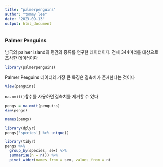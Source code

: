 ```yaml
---
title: "palmerpenguins"
author: "tommy lee"
date: "2023-09-13"
output: html_document
---
```


### Palmer Penguins

남극의 palmer island의 펭귄의 종류를 연구한 데이터이다. 전체 344마리를 대상으로 조사한 데이터이다

```r
library(palmerpenguins)
```

Palmer Penguins 데이터의 가장 큰 특징은 결측치가 존재한다는 것이다

```r
View(penguins)
```

`na.omit()`함수를 사용하면 결측치를 제거할 수 있다

```r
pengs = na.omit(penguins)
dim(pengs)
```

```r
names(pengs)
```
```r
library(dplyr)
pengs['species'] %>% unique()
```

```r
library(tidyr)
pengs %>%
  group_by(species, sex) %>%
  summarise(n = n()) %>%
  pivot_wider(names_from = sex, values_from = n)
```
